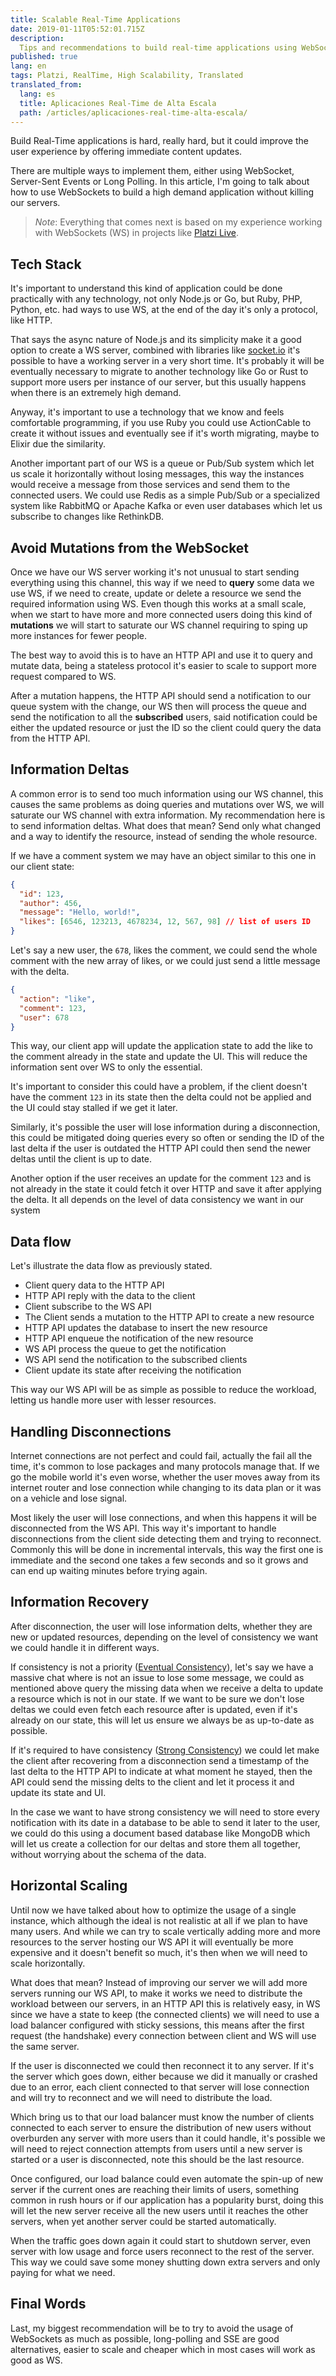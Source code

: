```yaml
---
title: Scalable Real-Time Applications
date: 2019-01-11T05:52:01.715Z
description:
  Tips and recommendations to build real-time applications using WebSockets
published: true
lang: en
tags: Platzi, RealTime, High Scalability, Translated
translated_from:
  lang: es
  title: Aplicaciones Real-Time de Alta Escala
  path: /articles/aplicaciones-real-time-alta-escala/
---
```


Build Real-Time applications is hard, really hard, but it could improve the user
experience by offering immediate content updates.

There are multiple ways to implement them, either using WebSocket, Server-Sent
Events or Long Polling. In this article, I'm going to talk about how to use
WebSockets to build a high demand application without killing our servers.

> _Note_: Everything that comes next is based on my experience working with
> WebSockets (WS) in projects like [Platzi Live](https://platzi.com/live).

## Tech Stack

It's important to understand this kind of application could be done practically
with any technology, not only Node.js or Go, but Ruby, PHP, Python, etc. had
ways to use WS, at the end of the day it's only a protocol, like HTTP.

That says the async nature of Node.js and its simplicity make it a good option
to create a WS server, combined with libraries like
[socket.io](https://socket.io) it's possible to have a working server in a very
short time. It's probably it will be eventually necessary to migrate to another
technology like Go or Rust to support more users per instance of our server, but
this usually happens when there is an extremely high demand.

Anyway, it's important to use a technology that we know and feels comfortable
programming, if you use Ruby you could use ActionCable to create it without
issues and eventually see if it's worth migrating, maybe to Elixir due the
similarity.

Another important part of our WS is a queue or Pub/Sub system which let us scale
it horizontally without losing messages, this way the instances would receive a
message from those services and send them to the connected users. We could use
Redis as a simple Pub/Sub or a specialized system like RabbitMQ or Apache Kafka
or even user databases which let us subscribe to changes like RethinkDB.

## Avoid Mutations from the WebSocket

Once we have our WS server working it's not unusual to start sending everything
using this channel, this way if we need to **query** some data we use WS, if we
need to create, update or delete a resource we send the required information
using WS. Even though this works at a small scale, when we start to have more
and more connected users doing this kind of **mutations** we will start to
saturate our WS channel requiring to sping up more instances for fewer people.

The best way to avoid this is to have an HTTP API and use it to query and mutate
data, being a stateless protocol it's easier to scale to support more request
compared to WS.

After a mutation happens, the HTTP API should send a notification to our queue
system with the change, our WS then will process the queue and send the
notification to all the **subscribed** users, said notification could be either
the updated resource or just the ID so the client could query the data from the
HTTP API.

## Information Deltas

A common error is to send too much information using our WS channel, this causes
the same problems as doing queries and mutations over WS, we will saturate our
WS channel with extra information. My recommendation here is to send information
deltas. What does that mean? Send only what changed and a way to identify the
resource, instead of sending the whole resource.

If we have a comment system we may have an object similar to this one in our
client state:

```json
{
  "id": 123,
  "author": 456,
  "message": "Hello, world!",
  "likes": [6546, 123213, 4678234, 12, 567, 98] // list of users ID
}
```

Let's say a new user, the `678`, likes the comment, we could send the whole
comment with the new array of likes, or we could just send a little message with
the delta.

```json
{
  "action": "like",
  "comment": 123,
  "user": 678
}
```

This way, our client app will update the application state to add the like to
the comment already in the state and update the UI. This will reduce the
information sent over WS to only the essential.

It's important to consider this could have a problem, if the client doesn't have
the comment `123` in its state then the delta could not be applied and the UI
could stay stalled if we get it later.

Similarly, it's possible the user will lose information during a disconnection,
this could be mitigated doing queries every so often or sending the ID of the
last delta if the user is outdated the HTTP API could then send the newer deltas
until the client is up to date.

Another option if the user receives an update for the comment `123` and is not
already in the state it could fetch it over HTTP and save it after applying the
delta. It all depends on the level of data consistency we want in our system

## Data flow

Let's illustrate the data flow as previously stated.

- Client query data to the HTTP API
- HTTP API reply with the data to the client
- Client subscribe to the WS API
- The Client sends a mutation to the HTTP API to create a new resource
- HTTP API updates the database to insert the new resource
- HTTP API enqueue the notification of the new resource
- WS API process the queue to get the notification
- WS API send the notification to the subscribed clients
- Client update its state after receiving the notification

This way our WS API will be as simple as possible to reduce the workload,
letting us handle more user with lesser resources.

## Handling Disconnections

Internet connections are not perfect and could fail, actually the fail all the
time, it's common to lose packages and many protocols manage that. If we go the
mobile world it's even worse, whether the user moves away from its internet
router and lose connection while changing to its data plan or it was on a
vehicle and lose signal.

Most likely the user will lose connections, and when this happens it will be
disconnected from the WS API. This way it's important to handle disconnections
from the client side detecting them and trying to reconnect. Commonly this will
be done in incremental intervals, this way the first one is immediate and the
second one takes a few seconds and so it grows and can end up waiting minutes
before trying again.

## Information Recovery

After disconnection, the user will lose information delts, whether they are new
or updated resources, depending on the level of consistency we want we could
handle it in different ways.

If consistency is not a priority
([Eventual Consistency](https://en.wikipedia.org/wiki/Eventual_consistency)),
let's say we have a massive chat where is not an issue to lose some message, we
could as mentioned above query the missing data when we receive a delta to
update a resource which is not in our state. If we want to be sure we don't lose
deltas we could even fetch each resource after is updated, even if it's already
on our state, this will let us ensure we always be as up-to-date as possible.

If it's required to have consistency
([Strong Consistency](https://en.wikipedia.org/wiki/Strong_consistency)) we
could let make the client after recovering from a disconnection send a timestamp
of the last delta to the HTTP API to indicate at what moment he stayed, then the
API could send the missing delts to the client and let it process it and update
its state and UI.

In the case we want to have strong consistency we will need to store every
notification with its date in a database to be able to send it later to the
user, we could do this using a document based database like MongoDB which will
let us create a collection for our deltas and store them all together, without
worrying about the schema of the data.

## Horizontal Scaling

Until now we have talked about how to optimize the usage of a single instance,
which although the ideal is not realistic at all if we plan to have many users.
And while we can try to scale vertically adding more and more resources to the
server hosting our WS API it will eventually be more expensive and it doesn't
benefit so much, it's then when we will need to scale horizontally.

What does that mean? Instead of improving our server we will add more servers
running our WS API, to make it works we need to distribute the workload between
our servers, in an HTTP API this is relatively easy, in WS since we have a state
to keep (the connected clients) we will need to use a load balancer configured
with sticky sessions, this means after the first request (the handshake) every
connection between client and WS will use the same server.

If the user is disconnected we could then reconnect it to any server. If it's
the server which goes down, either because we did it manually or crashed due to
an error, each client connected to that server will lose connection and will try
to reconnect and we will need to distribute the load.

Which bring us to that our load balancer must know the number of clients
connected to each server to ensure the distribution of new users without
overburden any server with more users than it could handle, it's possible we
will need to reject connection attempts from users until a new server is started
or a user is disconnected, note this should be the last resource.

Once configured, our load balance could even automate the spin-up of new server
if the current ones are reaching their limits of users, something common in rush
hours or if our application has a popularity burst, doing this will let the new
server receive all the new users until it reaches the other servers, when yet
another server could be started automatically.

When the traffic goes down again it could start to shutdown server, even server
with low usage and force users reconnect to the rest of the server. This way we
could save some money shutting down extra servers and only paying for what we
need.

## Final Words

Last, my biggest recommendation will be to try to avoid the usage of WebSockets
as much as possible, long-polling and SSE are good alternatives, easier to scale
and cheaper which in most cases will work as good as WS.
